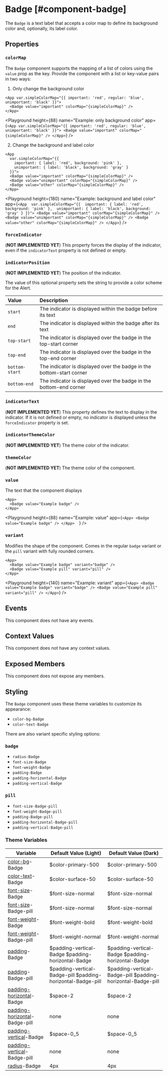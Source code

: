 
# Badge [#component-badge]

The `Badge` is a text label that accepts a color map to define its background color and, optionally, its label color.

## Properties

### `colorMap`

The `Badge` component supports the mapping of a list of colors using the `value` prop as the key. Provide the component with a list or key-value pairs in two ways:

1. Only change the background color

```ueml copy {2}
<App var.simpleColorMap="{{ important: 'red', regular: 'blue', unimportant: 'black' }}">
  <Badge value="important" colorMap="{simpleColorMap}" />
</App>
```

<Playground
  height={88}
  name="Example: only background color"
  app={`
    <App var.simpleColorMap="{{ important: 'red', regular: 'blue', unimportant: 'black' }}">
      <Badge value="important" colorMap="{simpleColorMap}" />
    </App>
`}
/>

2. Change the background and label color

```ueml copy {2-5}
<App 
  var.simpleColorMap="{{ 
    important: { label: 'red', background: 'pink' }, 
    unimportant: { label: 'black', background: 'gray' }
  }}">
  <Badge value="important" colorMap="{simpleColorMap}" />
  <Badge value="unimportant" colorMap="{simpleColorMap}" />
  <Badge value="other" colorMap="{simpleColorMap}" />
</App>
```

<Playground
  height={180}
  name="Example: background and label color"
  app={`
  <App 
    var.simpleColorMap="{{ 
      important: { label: 'red', background: 'pink' }, 
      unimportant: { label: 'black', background: 'gray' }
    }}">
    <Badge value="important" colorMap="{simpleColorMap}" />
    <Badge value="unimportant" colorMap="{simpleColorMap}" />
    <Badge value="other" colorMap="{simpleColorMap}" />
  </App>
  `}
/>

### `forceIndicator`

(**NOT IMPLEMENTED YET**) This property forces the display of the indicator, even if the `indicatorText` property is not defined or empty.

### `indicatorPosition`

(**NOT IMPLEMENTED YET**) The position of the indicator.

The value of this optional property sets the string to provide a color scheme for the Alert.

| Value          | Description                                                          |
| :------------- | :------------------------------------------------------------------- |
| `start`        | The indicator is displayed within the badge before its text          |
| `end`          | The indicator is displayed within the badge after its text           |
| `top-start`    | The indicator is displayed over the badge in the top-start corner    |
| `top-end`      | The indicator is displayed over the badge in the top-end corner      |
| `bottom-start` | The indicator is displayed over the badge in the bottom-start corner |
| `bottom-end`   | The indicator is displayed over the badge in the bottom-end corner   |

### `indicatorText`

(**NOT IMPLEMENTED YET**) This property defines the text to display in the indicator. If it is not defined or empty, no indicator is displayed unless the `forceIndicator` property is set.

### `indicatorThemeColor`

(**NOT IMPLEMENTED YET**) The theme color of the indicator.

### `themeColor`

(**NOT IMPLEMENTED YET**) The theme color of the component.

### `value`

The text that the component displays

```ueml copy
<App>
  <Badge value="Example badge" />
</App>  
```

<Playground 
  height={88} 
  name="Example: value" 
  app={`
    <App>
      <Badge value="Example badge" />
    </App>  
  `} />

### `variant`

Modifies the shape of the component. Comes in the regular `badge` variant or the `pill` variant with fully rounded corners.

```ueml copy
<App>
  <Badge value="Example badge" variant="badge" />
  <Badge value="Example pill" variant="pill" />
</App>
```

<Playground
  height={140}
  name="Example: variant"
  app={`
  <App>
    <Badge value="Example badge" variant="badge" />
    <Badge value="Example pill" variant="pill" />
  </App>
  `}
/>

## Events

This component does not have any events.

## Context Values

This component does not have any context values.

## Exposed Members

This component does not expose any members.

## Styling

The `Badge` component uses these theme variables to customize its appearance:

- `color-bg-Badge`
- `color-text-Badge`

There are also variant specific styling options:

### `badge`

- `radius-Badge`
- `font-size-Badge`
- `font-weight-Badge`
- `padding-Badge`
- `padding-horizontal-Badge`
- `padding-vertical-Badge`

### `pill`

- `font-size-Badge-pill`
- `font-weight-Badge-pill`
- `padding-Badge-pill`
- `padding-horizontal-Badge-pill`
- `padding-vertical-Badge-pill`

### Theme Variables

| Variable | Default Value (Light) | Default Value (Dark) |
| --- | --- | --- |
| [color-bg](../styles-and-themes/common-units/#color-values)-Badge | $color-primary-500 | $color-primary-500 |
| [color-text](../styles-and-themes/common-units/#color-values)-Badge | $color-surface-50 | $color-surface-50 |
| [font-size](../styles-and-themes/common-units/#size-values)-Badge | $font-size-normal | $font-size-normal |
| [font-size](../styles-and-themes/common-units/#size-values)-Badge-pill | $font-size-normal | $font-size-normal |
| [font-weight](../styles-and-themes/common-units/#font-weight-values)-Badge | $font-weight-bold | $font-weight-bold |
| [font-weight](../styles-and-themes/common-units/#font-weight-values)-Badge-pill | $font-weight-normal | $font-weight-normal |
| [padding](../styles-and-themes/common-units/#size-values)-Badge | $padding-vertical-Badge $padding-horizontal-Badge | $padding-vertical-Badge $padding-horizontal-Badge |
| [padding](../styles-and-themes/common-units/#size-values)-Badge-pill | $padding-vertical-Badge-pill $padding-horizontal-Badge-pill | $padding-vertical-Badge-pill $padding-horizontal-Badge-pill |
| [padding-horizontal](../styles-and-themes/common-units/#size-values)-Badge | $space-2 | $space-2 |
| [padding-horizontal](../styles-and-themes/common-units/#size-values)-Badge-pill | <GrayText>none</GrayText> | <GrayText>none</GrayText> |
| [padding-vertical](../styles-and-themes/common-units/#size-values)-Badge | $space-0_5 | $space-0_5 |
| [padding-vertical](../styles-and-themes/common-units/#size-values)-Badge-pill | <GrayText>none</GrayText> | <GrayText>none</GrayText> |
| [radius](../styles-and-themes/common-units/#border-rounding)-Badge | 4px | 4px |

